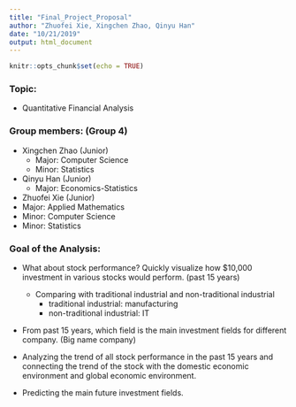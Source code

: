 ```yaml
---
title: "Final_Project_Proposal"
author: "Zhuofei Xie, Xingchen Zhao, Qinyu Han"
date: "10/21/2019"
output: html_document
---
```


```r
knitr::opts_chunk$set(echo = TRUE)
```

### **Topic:**
* Quantitative Financial Analysis 

### **Group members: (Group 4) ** 
* Xingchen Zhao (Junior)  
  * Major: Computer Science 
  * Minor: Statistics 
* Qinyu Han (Junior)
  * Major: Economics-Statistics 
 * Zhuofei Xie (Junior)
  * Major: Applied Mathematics 
  * Minor: Computer Science 
  * Minor: Statistics 

### **Goal of the Analysis: **
* What about stock performance? Quickly visualize how $10,000 investment in various stocks would perform. (past 15 years)
  * Comparing with traditional industrial and non-traditional industrial
    * traditional industrial: manufacturing 
    * non-traditional industrial: IT 
    
* From past 15 years, which field is the main investment fields for different company. (Big name company)

* Analyzing the trend of all stock performance in the past 15 years and connecting the trend of the stock with the domestic economic environment and global economic environment. 

* Predicting the main future investment fields. 
    

